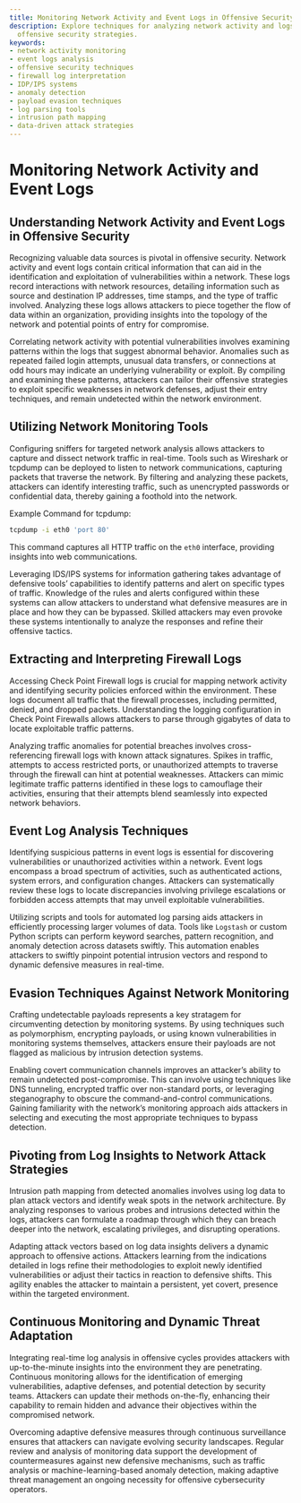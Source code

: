 ```yaml
---
title: Monitoring Network Activity and Event Logs in Offensive Security
description: Explore techniques for analyzing network activity and logs to enhance
  offensive security strategies.
keywords:
- network activity monitoring
- event logs analysis
- offensive security techniques
- firewall log interpretation
- IDP/IPS systems
- anomaly detection
- payload evasion techniques
- log parsing tools
- intrusion path mapping
- data-driven attack strategies
---
```


# Monitoring Network Activity and Event Logs

## Understanding Network Activity and Event Logs in Offensive Security

Recognizing valuable data sources is pivotal in offensive security. Network activity and event logs contain critical information that can aid in the identification and exploitation of vulnerabilities within a network. These logs record interactions with network resources, detailing information such as source and destination IP addresses, time stamps, and the type of traffic involved. Analyzing these logs allows attackers to piece together the flow of data within an organization, providing insights into the topology of the network and potential points of entry for compromise.

Correlating network activity with potential vulnerabilities involves examining patterns within the logs that suggest abnormal behavior. Anomalies such as repeated failed login attempts, unusual data transfers, or connections at odd hours may indicate an underlying vulnerability or exploit. By compiling and examining these patterns, attackers can tailor their offensive strategies to exploit specific weaknesses in network defenses, adjust their entry techniques, and remain undetected within the network environment.

## Utilizing Network Monitoring Tools

Configuring sniffers for targeted network analysis allows attackers to capture and dissect network traffic in real-time. Tools such as Wireshark or tcpdump can be deployed to listen to network communications, capturing packets that traverse the network. By filtering and analyzing these packets, attackers can identify interesting traffic, such as unencrypted passwords or confidential data, thereby gaining a foothold into the network.

Example Command for tcpdump:
```bash
tcpdump -i eth0 'port 80'
```
This command captures all HTTP traffic on the `eth0` interface, providing insights into web communications.

Leveraging IDS/IPS systems for information gathering takes advantage of defensive tools’ capabilities to identify patterns and alert on specific types of traffic. Knowledge of the rules and alerts configured within these systems can allow attackers to understand what defensive measures are in place and how they can be bypassed. Skilled attackers may even provoke these systems intentionally to analyze the responses and refine their offensive tactics.

## Extracting and Interpreting Firewall Logs

Accessing Check Point Firewall logs is crucial for mapping network activity and identifying security policies enforced within the environment. These logs document all traffic that the firewall processes, including permitted, denied, and dropped packets. Understanding the logging configuration in Check Point Firewalls allows attackers to parse through gigabytes of data to locate exploitable traffic patterns.

Analyzing traffic anomalies for potential breaches involves cross-referencing firewall logs with known attack signatures. Spikes in traffic, attempts to access restricted ports, or unauthorized attempts to traverse through the firewall can hint at potential weaknesses. Attackers can mimic legitimate traffic patterns identified in these logs to camouflage their activities, ensuring that their attempts blend seamlessly into expected network behaviors.

## Event Log Analysis Techniques

Identifying suspicious patterns in event logs is essential for discovering vulnerabilities or unauthorized activities within a network. Event logs encompass a broad spectrum of activities, such as authenticated actions, system errors, and configuration changes. Attackers can systematically review these logs to locate discrepancies involving privilege escalations or forbidden access attempts that may unveil exploitable vulnerabilities.

Utilizing scripts and tools for automated log parsing aids attackers in efficiently processing larger volumes of data. Tools like `Logstash` or custom Python scripts can perform keyword searches, pattern recognition, and anomaly detection across datasets swiftly. This automation enables attackers to swiftly pinpoint potential intrusion vectors and respond to dynamic defensive measures in real-time.

## Evasion Techniques Against Network Monitoring

Crafting undetectable payloads represents a key stratagem for circumventing detection by monitoring systems. By using techniques such as polymorphism, encrypting payloads, or using known vulnerabilities in monitoring systems themselves, attackers ensure their payloads are not flagged as malicious by intrusion detection systems.

Enabling covert communication channels improves an attacker’s ability to remain undetected post-compromise. This can involve using techniques like DNS tunneling, encrypted traffic over non-standard ports, or leveraging steganography to obscure the command-and-control communications. Gaining familiarity with the network’s monitoring approach aids attackers in selecting and executing the most appropriate techniques to bypass detection.

## Pivoting from Log Insights to Network Attack Strategies

Intrusion path mapping from detected anomalies involves using log data to plan attack vectors and identify weak spots in the network architecture. By analyzing responses to various probes and intrusions detected within the logs, attackers can formulate a roadmap through which they can breach deeper into the network, escalating privileges, and disrupting operations.

Adapting attack vectors based on log data insights delivers a dynamic approach to offensive actions. Attackers learning from the indications detailed in logs refine their methodologies to exploit newly identified vulnerabilities or adjust their tactics in reaction to defensive shifts. This agility enables the attacker to maintain a persistent, yet covert, presence within the targeted environment.

## Continuous Monitoring and Dynamic Threat Adaptation

Integrating real-time log analysis in offensive cycles provides attackers with up-to-the-minute insights into the environment they are penetrating. Continuous monitoring allows for the identification of emerging vulnerabilities, adaptive defenses, and potential detection by security teams. Attackers can update their methods on-the-fly, enhancing their capability to remain hidden and advance their objectives within the compromised network.

Overcoming adaptive defensive measures through continuous surveillance ensures that attackers can navigate evolving security landscapes. Regular review and analysis of monitoring data support the development of countermeasures against new defensive mechanisms, such as traffic analysis or machine-learning-based anomaly detection, making adaptive threat management an ongoing necessity for offensive cybersecurity operators.